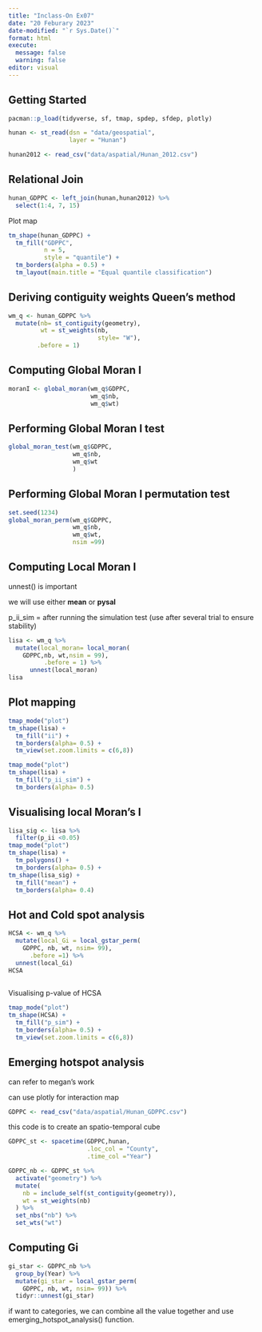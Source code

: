 ```yaml
---
title: "Inclass-On Ex07"
date: "20 Feburary 2023"
date-modified: "`r Sys.Date()`"
format: html
execute: 
  message: false
  warning: false
editor: visual
---
```


## Getting Started

```r
pacman::p_load(tidyverse, sf, tmap, spdep, sfdep, plotly)
```

```r
hunan <- st_read(dsn = "data/geospatial", 
                 layer = "Hunan")
```

```r
hunan2012 <- read_csv("data/aspatial/Hunan_2012.csv")
```

## Relational Join 

```r
hunan_GDPPC <- left_join(hunan,hunan2012) %>%
  select(1:4, 7, 15)
```

Plot map

```r

tm_shape(hunan_GDPPC) +
  tm_fill("GDPPC",
          n = 5,
          style = "quantile") +
  tm_borders(alpha = 0.5) +
  tm_layout(main.title = "Equal quantile classification")


```

## Deriving contiguity weights Queen's method 

```r
wm_q <- hunan_GDPPC %>%
  mutate(nb= st_contiguity(geometry),
         wt = st_weights(nb,
                         style= "W"),
        .before = 1)
```

## Computing Global Moran I 

```r
moranI <- global_moran(wm_q$GDPPC,
                       wm_q$nb,
                       wm_q$wt)
```

## Performing Global Moran I test

```r
global_moran_test(wm_q$GDPPC,
                  wm_q$nb,
                  wm_q$wt
                  )
```

## Performing Global Moran I permutation test 

```r
set.seed(1234)
global_moran_perm(wm_q$GDPPC,
                  wm_q$nb,
                  wm_q$wt,
                  nsim =99)
```

## Computing Local Moran I 

unnest() is important

we will use either **mean** or **pysal**

p_ii_sim = after running the simulation test (use after several trial to ensure stability)

```r
lisa <- wm_q %>% 
  mutate(local_moran= local_moran(
    GDPPC,nb, wt,nsim = 99),
          .before = 1) %>% 
      unnest(local_moran)
lisa
```

## Plot mapping

```r
tmap_mode("plot")
tm_shape(lisa) +
  tm_fill("ii") +
  tm_borders(alpha= 0.5) +
  tm_view(set.zoom.limits = c(6,8))
```

```r
tmap_mode("plot")
tm_shape(lisa) +
  tm_fill("p_ii_sim") +
  tm_borders(alpha= 0.5)
```

## Visualising local Moran's I

```r
lisa_sig <- lisa %>% 
  filter(p_ii <0.05)
tmap_mode("plot")
tm_shape(lisa) +
  tm_polygons() +
  tm_borders(alpha= 0.5) +
tm_shape(lisa_sig) +
  tm_fill("mean") +
  tm_borders(alpha= 0.4) 
```

## Hot and Cold spot analysis 

```r
HCSA <- wm_q %>% 
  mutate(local_Gi = local_gstar_perm(
    GDPPC, nb, wt, nsim= 99),
      .before =1) %>% 
  unnest(local_Gi)
HCSA
  
```

Visualising p-value of HCSA

```r
tmap_mode("plot")
tm_shape(HCSA) +
  tm_fill("p_sim") +
  tm_borders(alpha= 0.5) +
  tm_view(set.zoom.limits = c(6,8))
```

## Emerging hotspot analysis 

can refer to megan's work

can use plotly for interaction map

```r
GDPPC <- read_csv("data/aspatial/Hunan_GDPPC.csv")
```

this code is to create an spatio-temporal cube

```r
GDPPC_st <- spacetime(GDPPC,hunan, 
                      .loc_col = "County",
                      .time_col ="Year")
```

```r
GDPPC_nb <- GDPPC_st %>% 
  activate("geometry") %>% 
  mutate(
    nb = include_self(st_contiguity(geometry)),
    wt = st_weights(nb)
  ) %>% 
  set_nbs("nb") %>%
  set_wts("wt")
```

## Computing Gi 

```r
gi_star <- GDPPC_nb %>% 
  group_by(Year) %>% 
  mutate(gi_star = local_gstar_perm(
    GDPPC, nb, wt, nsim= 99)) %>% 
  tidyr::unnest(gi_star)
```

if want to categories, we can combine all the value together and use emerging_hotspot_analysis() function.
